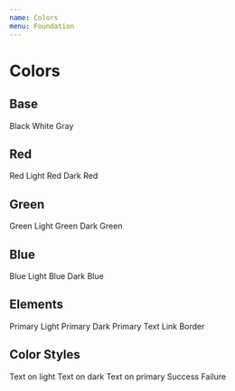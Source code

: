 ```yaml
---
name: Colors
menu: Foundation
---
```



# Colors

## Base

<Flex>
    <Box textAlign="center" mr={4}>
        <Box bg="black" size="80px" />
        <Text>Black</Text>
    </Box>
    <Box textAlign="center" mr={4}>
        <Box bg="white" size="80px" />
        <Text>White</Text>
    </Box>
    <Box textAlign="center">
        <Box bg="gray" size="80px" />
        <Text>Gray</Text>
    </Box>
</Flex>

## Red

<Flex>
    <Box textAlign="center" mr={4}>
        <Box bg="red" size="80px" />
        <Text>Red</Text>
    </Box>
    <Box textAlign="center" mr={4}>
        <Box bg="lightRed" size="80px" />
        <Text>Light Red</Text>
    </Box>
    <Box textAlign="center">
        <Box bg="darkRed" size="80px" />
        <Text>Dark Red</Text>
    </Box>
</Flex>

## Green

<Flex>
    <Box textAlign="center" mr={4}>
        <Box bg="green" size="80px" />
        <Text>Green</Text>
    </Box>
    <Box textAlign="center" mr={4}>
        <Box bg="lightGreen" size="80px" />
        <Text>Light Green</Text>
    </Box>
    <Box textAlign="center">
        <Box bg="darkGreen" size="80px" />
        <Text>Dark Green</Text>
    </Box>
</Flex>

## Blue

<Flex>
    <Box textAlign="center" mr={4}>
        <Box bg="blue" size="80px" />
        <Text>Blue</Text>
    </Box>
    <Box textAlign="center" mr={4}>
        <Box bg="lightBlue" size="80px" />
        <Text>Light Blue</Text>
    </Box>
    <Box textAlign="center">
        <Box bg="darkBlue" size="80px" />
        <Text>Dark Blue</Text>
    </Box>
</Flex>

## Elements

<Flex>
    <Box textAlign="center" mr={4}>
        <Box bg="primary" size="80px" />
        <Text>Primary</Text>
    </Box>
    <Box textAlign="center" mr={4}>
        <Box bg="lightPrimary" size="80px" />
        <Text>Light Primary</Text>
    </Box>
    <Box textAlign="center" mr={4}>
        <Box bg="darkPrimary" size="80px" />
        <Text>Dark Primary</Text>
    </Box>
    <Box textAlign="center" mr={4}>
        <Box bg="text" size="80px" />
        <Text>Text</Text>
    </Box>
    <Box textAlign="center" mr={4}>
        <Box bg="link" size="80px" />
        <Text>Link</Text>
    </Box>
    <Box textAlign="center">
        <Box bg="border" size="80px" />
        <Text>Border</Text>
    </Box>
</Flex>

## Color Styles

<Box bg={theme.colorStyles.textOnLight.bgColor} p={4} mb={4}>
	<Text color={theme.colorStyles.textOnLight.color}>Text on light</Text>
</Box>
<Box bg={theme.colorStyles.textOnDark.bgColor} p={4} mb={4}>
	<Text color={theme.colorStyles.textOnDark.color}>Text on dark</Text>
</Box>
<Box bg={theme.colorStyles.textOnPrimary.bgColor} p={4} mb={4}>
	<Text color={theme.colorStyles.textOnPrimary.color}>
		Text on primary
	</Text>
</Box>
<Box bg={theme.colorStyles.success.bgColor} p={4} mb={4}>
	<Text color={theme.colorStyles.success.color}>Success</Text>
</Box>
<Box bg={theme.colorStyles.failure.bgColor} p={4}>
	<Text color={theme.colorStyles.failure.color}>Failure</Text>
</Box>
